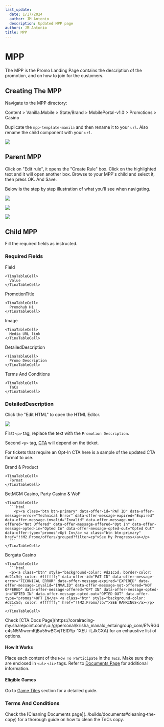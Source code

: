 ```yaml
---
last_update:
  date: 1/17/2024
  author: JM Antonio
  description: Updated MPP page
authors: JM Antonio
title: MPP
---
```


# MPP

The MPP is the Promo Landing Page contains the description of the promotion, and on how to join for the customers.

## Creating The MPP

Navigate to the MPP directory:

<Admonition type="info" title="Sitecore Path">
  Content > Vanilla.Mobile > State/Brand > MobilePortal-v1.0 > Promotions > Casino
</Admonition>

Duplicate the `mpp-template-manila` and then rename it to your `url`. Also rename the child component with your `url`.

![](https://res.cloudinary.com/dlfu36fiw/image/upload/v1709887475/builds/mpp/x67k1mpo40skfgod9scc.png)

## Parent MPP

Click on "Edit rule", it opens the "Create Rule" box. Click on the highlighted text and it will open another box. Browse to your MPP's child and select it, then press OK. And Save.

Below is the step by step illustration of what you'll see when navigating.

![](https://res.cloudinary.com/dlfu36fiw/image/upload/v1709887474/builds/mpp/naoovctllzpizx8mxm9u.png)

![](https://res.cloudinary.com/dlfu36fiw/image/upload/v1709887474/builds/mpp/j5e4ylmn4iyastr5iqaa.png)

![](https://res.cloudinary.com/dlfu36fiw/image/upload/v1709887473/builds/mpp/ybr4krjjiunnrt1hs83i.png)

## Child MPP

Fill the required fields as instructed.

### Required Fields

<TinaTable topHeader={true}>
  <TinaTableRow>
    <TinaTableCell>
      Field
    </TinaTableCell>

    <TinaTableCell>
      Value
    </TinaTableCell>
  </TinaTableRow>

  <TinaTableRow>
    <TinaTableCell>
      PromotionTitle
    </TinaTableCell>

    <TinaTableCell>
      Promohub H1
    </TinaTableCell>
  </TinaTableRow>

  <TinaTableRow>
    <TinaTableCell>
      Image
    </TinaTableCell>

    <TinaTableCell>
      Media URL link
    </TinaTableCell>
  </TinaTableRow>

  <TinaTableRow>
    <TinaTableCell>
      DetailedDescription
    </TinaTableCell>

    <TinaTableCell>
      Promo Description
    </TinaTableCell>
  </TinaTableRow>

  <TinaTableRow>
    <TinaTableCell>
      Terms And Conditions
    </TinaTableCell>

    <TinaTableCell>
      TnCs
    </TinaTableCell>
  </TinaTableRow>
</TinaTable>

### DetailedDescription

Click the "Edit HTML" to open the HTML Editor.

![](https://res.cloudinary.com/dlfu36fiw/image/upload/v1709887473/builds/mpp/sahullwz0hmehtunpfrs.png)

First `<p>` tag, replace the text with the `Promotion Description`.

Second `<p>` tag, [CTA](https://coralracing-my.sharepoint.com/\:x:/g/personal/krisha_manalo_entaingroup_com/EfvRGdc4sN5MiwcmKjBu55wBGvjTEIDYp-1XEU-iLJkGXA) will depend on the ticket.

For tickets that require an Opt-In CTA here is a sample of the updated CTA format to use.

<TinaTable topHeader={true}>
  <TinaTableRow>
    <TinaTableCell>
      Brand & Product
    </TinaTableCell>

    <TinaTableCell>
      Format
    </TinaTableCell>
  </TinaTableRow>

  <TinaTableRow>
    <TinaTableCell>
      BetMGM Casino, Party Casino & WoF
    </TinaTableCell>

    <TinaTableCell>
      ```html
        <p><a class="btn btn-primary" data-offer-id="PAT ID" data-offer-message-error="Technical Error" data-offer-message-expired="Expired" data-offer-message-invalid="Invalid" data-offer-message-not-offered="Not Offered" data-offer-message-offered="Opt In" data-offer-message-opted-in="Opted In" data-offer-message-opted-out="Opted Out" data-offer-type="promos">Opt In</a> <a class="btn btn-primary" href="!!M2.Promo/offers/grouped?filter=cp">See My Progress</a></p>
      ```
    </TinaTableCell>
  </TinaTableRow>

  <TinaTableRow>
    <TinaTableCell>
      Borgata Casino
    </TinaTableCell>

    <TinaTableCell>
      ```html
      <p><a class="btn" style="background-color: #d21c5d; border-color: #d21c5d; color: #ffffff;" data-offer-id="PAT ID" data-offer-message-error="TECHNICAL ERROR" data-offer-message-expired="EXPIRED" data-offer-message-invalid="INVALID" data-offer-message-not-offered="NOT OFFERED" data-offer-message-offered="OPT IN" data-offer-message-opted-in="OPTED IN" data-offer-message-opted-out="OPTED OUT" data-offer-type="promos">OPT IN</a> <a class="btn" style="background-color: #d21c5d; color: #ffffff;" href="!!M2.Promo/lb/">SEE RANKINGS</a></p>
      ```
    </TinaTableCell>
  </TinaTableRow>
</TinaTable>

<Admonition type="info" title="CTA">
  Check [CTA Docs Page](https://coralracing-my.sharepoint.com/\:x:/g/personal/krisha_manalo_entaingroup_com/EfvRGdc4sN5MiwcmKjBu55wBGvjTEIDYp-1XEU-iLJkGXA) for an exhaustive list of options.
</Admonition>

#### How It Works

Place each content of the `How To Participate` in the `T&Cs`. Make sure they are enclosed in `<ul>` `<li>` tags. Refer to [Documents Page](../builds/documents) for additional information.

#### Eligible Games

Go to [Game Tiles](./Game-Tiles) section for a detailed guide.

### Terms And Conditions

<Admonition type="note" title="Note">
  Check the [Cleaning Documents page](../builds/documents#cleaning-the-copy) for a thorough guide on how to clean the TnCs copy.
</Admonition>
